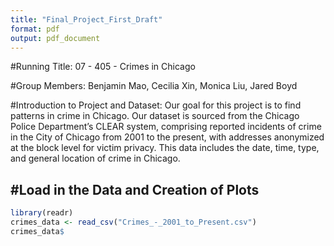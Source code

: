 ```yaml
---
title: "Final_Project_First_Draft"
format: pdf
output: pdf_document
---
```

\maketitle

#Running Title:
07 - 405 - Crimes in Chicago

#Group Members:
Benjamin Mao, Cecilia Xin, Monica Liu, Jared Boyd

#Introduction to Project and Dataset:
Our goal for this project is to find patterns in crime in Chicago. Our dataset
is sourced from the Chicago Police Department's CLEAR system, comprising 
reported incidents of crime in the City of Chicago from 2001 to the present, 
with addresses anonymized at the block level for victim privacy. This data
includes the date, time, type, and general location of crime in Chicago.

#Load in the Data and Creation of Plots
---

```r
library(readr)
crimes_data <- read_csv("Crimes_-_2001_to_Present.csv")
crimes_data$

```

